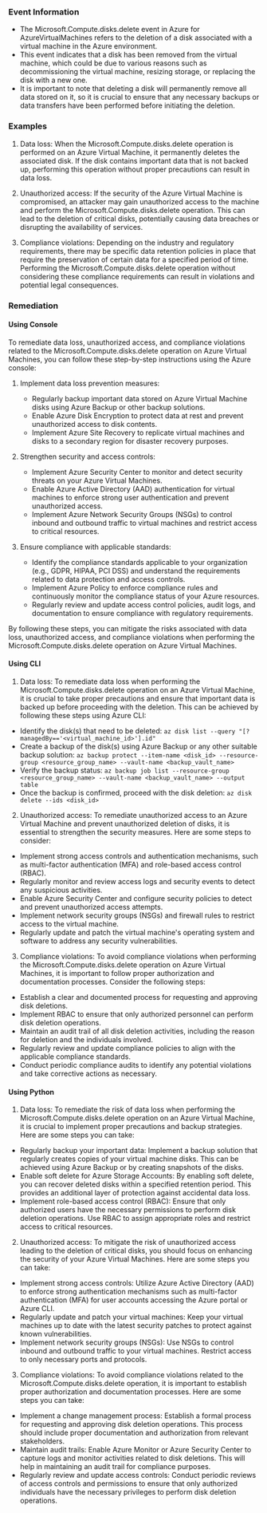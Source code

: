 
### Event Information

- The Microsoft.Compute.disks.delete event in Azure for AzureVirtualMachines refers to the deletion of a disk associated with a virtual machine in the Azure environment.
- This event indicates that a disk has been removed from the virtual machine, which could be due to various reasons such as decommissioning the virtual machine, resizing storage, or replacing the disk with a new one.
- It is important to note that deleting a disk will permanently remove all data stored on it, so it is crucial to ensure that any necessary backups or data transfers have been performed before initiating the deletion.


### Examples

1. Data loss: When the Microsoft.Compute.disks.delete operation is performed on an Azure Virtual Machine, it permanently deletes the associated disk. If the disk contains important data that is not backed up, performing this operation without proper precautions can result in data loss.

2. Unauthorized access: If the security of the Azure Virtual Machine is compromised, an attacker may gain unauthorized access to the machine and perform the Microsoft.Compute.disks.delete operation. This can lead to the deletion of critical disks, potentially causing data breaches or disrupting the availability of services.

3. Compliance violations: Depending on the industry and regulatory requirements, there may be specific data retention policies in place that require the preservation of certain data for a specified period of time. Performing the Microsoft.Compute.disks.delete operation without considering these compliance requirements can result in violations and potential legal consequences.

### Remediation

#### Using Console

To remediate data loss, unauthorized access, and compliance violations related to the Microsoft.Compute.disks.delete operation on Azure Virtual Machines, you can follow these step-by-step instructions using the Azure console:

1. Implement data loss prevention measures:
   - Regularly backup important data stored on Azure Virtual Machine disks using Azure Backup or other backup solutions.
   - Enable Azure Disk Encryption to protect data at rest and prevent unauthorized access to disk contents.
   - Implement Azure Site Recovery to replicate virtual machines and disks to a secondary region for disaster recovery purposes.

2. Strengthen security and access controls:
   - Implement Azure Security Center to monitor and detect security threats on your Azure Virtual Machines.
   - Enable Azure Active Directory (AAD) authentication for virtual machines to enforce strong user authentication and prevent unauthorized access.
   - Implement Azure Network Security Groups (NSGs) to control inbound and outbound traffic to virtual machines and restrict access to critical resources.

3. Ensure compliance with applicable standards:
   - Identify the compliance standards applicable to your organization (e.g., GDPR, HIPAA, PCI DSS) and understand the requirements related to data protection and access controls.
   - Implement Azure Policy to enforce compliance rules and continuously monitor the compliance status of your Azure resources.
   - Regularly review and update access control policies, audit logs, and documentation to ensure compliance with regulatory requirements.

By following these steps, you can mitigate the risks associated with data loss, unauthorized access, and compliance violations when performing the Microsoft.Compute.disks.delete operation on Azure Virtual Machines.

#### Using CLI

1. Data loss: To remediate data loss when performing the Microsoft.Compute.disks.delete operation on an Azure Virtual Machine, it is crucial to take proper precautions and ensure that important data is backed up before proceeding with the deletion. This can be achieved by following these steps using Azure CLI:

- Identify the disk(s) that need to be deleted: `az disk list --query "[?managedBy=='<virtual_machine_id>'].id"`
- Create a backup of the disk(s) using Azure Backup or any other suitable backup solution: `az backup protect --item-name <disk_id> --resource-group <resource_group_name> --vault-name <backup_vault_name>`
- Verify the backup status: `az backup job list --resource-group <resource_group_name> --vault-name <backup_vault_name> --output table`
- Once the backup is confirmed, proceed with the disk deletion: `az disk delete --ids <disk_id>`

2. Unauthorized access: To remediate unauthorized access to an Azure Virtual Machine and prevent unauthorized deletion of disks, it is essential to strengthen the security measures. Here are some steps to consider:

- Implement strong access controls and authentication mechanisms, such as multi-factor authentication (MFA) and role-based access control (RBAC).
- Regularly monitor and review access logs and security events to detect any suspicious activities.
- Enable Azure Security Center and configure security policies to detect and prevent unauthorized access attempts.
- Implement network security groups (NSGs) and firewall rules to restrict access to the virtual machine.
- Regularly update and patch the virtual machine's operating system and software to address any security vulnerabilities.

3. Compliance violations: To avoid compliance violations when performing the Microsoft.Compute.disks.delete operation on Azure Virtual Machines, it is important to follow proper authorization and documentation processes. Consider the following steps:

- Establish a clear and documented process for requesting and approving disk deletions.
- Implement RBAC to ensure that only authorized personnel can perform disk deletion operations.
- Maintain an audit trail of all disk deletion activities, including the reason for deletion and the individuals involved.
- Regularly review and update compliance policies to align with the applicable compliance standards.
- Conduct periodic compliance audits to identify any potential violations and take corrective actions as necessary.

#### Using Python

1. Data loss: To remediate the risk of data loss when performing the Microsoft.Compute.disks.delete operation on an Azure Virtual Machine, it is crucial to implement proper precautions and backup strategies. Here are some steps you can take:

- Regularly backup your important data: Implement a backup solution that regularly creates copies of your virtual machine disks. This can be achieved using Azure Backup or by creating snapshots of the disks.
- Enable soft delete for Azure Storage Accounts: By enabling soft delete, you can recover deleted disks within a specified retention period. This provides an additional layer of protection against accidental data loss.
- Implement role-based access control (RBAC): Ensure that only authorized users have the necessary permissions to perform disk deletion operations. Use RBAC to assign appropriate roles and restrict access to critical resources.

2. Unauthorized access: To mitigate the risk of unauthorized access leading to the deletion of critical disks, you should focus on enhancing the security of your Azure Virtual Machines. Here are some steps you can take:

- Implement strong access controls: Utilize Azure Active Directory (AAD) to enforce strong authentication mechanisms such as multi-factor authentication (MFA) for user accounts accessing the Azure portal or Azure CLI.
- Regularly update and patch your virtual machines: Keep your virtual machines up to date with the latest security patches to protect against known vulnerabilities.
- Implement network security groups (NSGs): Use NSGs to control inbound and outbound traffic to your virtual machines. Restrict access to only necessary ports and protocols.

3. Compliance violations: To avoid compliance violations related to the Microsoft.Compute.disks.delete operation, it is important to establish proper authorization and documentation processes. Here are some steps you can take:

- Implement a change management process: Establish a formal process for requesting and approving disk deletion operations. This process should include proper documentation and authorization from relevant stakeholders.
- Maintain audit trails: Enable Azure Monitor or Azure Security Center to capture logs and monitor activities related to disk deletions. This will help in maintaining an audit trail for compliance purposes.
- Regularly review and update access controls: Conduct periodic reviews of access controls and permissions to ensure that only authorized individuals have the necessary privileges to perform disk deletion operations.

